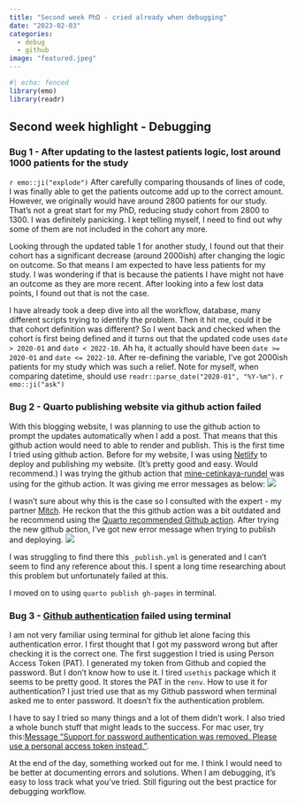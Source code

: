 ```yaml
---
title: "Second week PhD - cried already when debugging"
date: "2023-02-03"
categories:
  - debug
  - github
image: "featured.jpeg"
---
```


```r
#| echo: fenced
library(emo)
library(readr)
```


## Second week highlight - Debugging 

### Bug 1 - After updating to the lastest patients logic, lost around 1000 patients for the study

`r emo::ji("explode")` After carefully comparing thousands of lines of code, I was finally able to get the patients outcome add up to the correct amount. However, we originally would have around 2800 patients for our study. That's not a great start for my PhD, reducing study cohort from 2800 to 1300. I was definitely panicking. I kept telling myself, I need to find out why some of them are not included in the cohort any more. 

Looking through the updated table 1 for another study, I found out that their cohort has a significant decrease (around 2000ish) after changing the logic on outcome. So that means I am expected to have less patients for my study. I was wondering if that is because the patients I have might not have an outcome as they are more recent. After looking into a few lost data points, I found out that is not the case.  

I have already took a deep dive into all the workflow, database, many different scripts trying to identify the problem. Then it hit me, could it be that cohort definition was different? So I went back and checked when the cohort is first being defined and it turns out that the updated code uses `date > 2020-01 ` and `date < 2022-10`. Ah ha, it actually should have been `date >= 2020-01 ` and `date <= 2022-10`. After re-defining the variable, I've got 2000ish patients for my study which was such a relief. Note for myself, when comparing datetime, should use `readr::parse_date("2020-01", "%Y-%m")`. `r emo::ji("ask")` 



### Bug 2 - Quarto publishing website via github action failed 

With this blogging website, I was planning to use the github action to prompt the updates automatically when I add a post. That means that this github action would need to able to render and publish. This is the first time I tried using github action. Before for my website, I was using [Netlify](https://www.netlify.com) to deploy and publishing my website. (It's pretty good and easy. Would recommend.) I was trying the github action that [mine-cetinkaya-rundel](https://github.com/mine-cetinkaya-rundel/quarto-tip-a-day) was using for the github action. It was giving me error messages as below:  ![](/posts/02-second-week-PhD/error1.png)


I wasn't sure about why this is the case so I consulted with the expert - my partner [Mitch](https://github.com/mitchelloharawild). He reckon that the this github action was a bit outdated and he recommend using the [Quarto recommended Github action](https://github.com/quarto-dev/quarto-actions). After trying the new github action, I've got new error message when trying to publish and deploying. ![](/posts/02-second-week-PhD/error2.png)


I was struggling to find there this `_publish.yml` is generated and I can't seem to find any reference about this. I spent a long time researching about this problem but unfortunately failed at this. 

I moved on to using `quarto publish gh-pages` in terminal. 

### Bug 3 - [Github authentication](https://docs.github.com/en/authentication/keeping-your-account-and-data-secure/about-authentication-to-github) failed using terminal

I am not very familiar using terminal for github let alone facing this authentication error. I first thought that I got my password wrong but after checking it is the correct one. The first suggestion I tried is using Person Access Token (PAT). I generated my token from Github and copied the password. But I don't know how to use it. I tired `usethis` package which it seems to be pretty good. It stores the PAT in the `renv`. How to use it for authentication? I just tried use that as my Github password when terminal asked me to enter password. It doesn't fix the authentication problem. 

I have to say I tried so many things and a lot of them didn't work. I also tried a whole bunch stuff that might leads to the success. For mac user, try this:[ Message "Support for password authentication was removed. Please use a personal access token instead."](https://stackoverflow.com/questions/68775869/message-support-for-password-authentication-was-removed-please-use-a-personal). 

At the end of the day, something worked out for me. I think I would need to be better at documenting errors and solutions. When I am debugging, it's easy to loss track what you've tried. Still figuring out the best practice for debugging workflow.  





